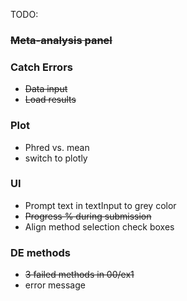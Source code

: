 TODO:

### <s>Meta-analysis panel</s>


### Catch Errors

  - <s>Data input</s>
  - <s>Load results</s>
  
### Plot

  - Phred vs. mean
  - switch to plotly
  
### UI

  - Prompt text in textInput to grey color
  - <s>Progress % during submission</s>
  - Align method selection check boxes
  
### DE methods

  - <s>3 failed methods in 00/ex1</s>
  - error message
